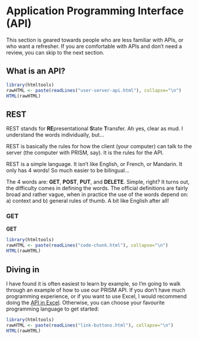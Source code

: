 
# Application Programming Interface (API) {#api}

This section is geared towards people who are less familiar with APIs, or who want a refresher. If you are comfortable with APIs and don't need a review, you can skip to the next section.

## What is an API? {-}

```r
library(htmltools)
rawHTML <- paste(readLines("user-server-api.html"), collapse="\n")
HTML(rawHTML)
```

## REST {-}

REST stands for **RE**presentational **S**tate **T**ransfer. Ah yes, clear as mud. I understand the words individually, but...

REST is basically the rules for how the client (your computer) can talk to the server (the computer with PRISM, say). It is the rules for the API.

REST is a simple language. It isn't like English, or French, or Mandarin. It only has 4 words! So much easier to be bilingual...

The 4 words are: **GET**, **POST**, **PUT**, and **DELETE**. Simple, right? It turns out, the difficulty comes in defining the words. The official definitions are fairly broad and rather vague, when in practice the use of the words depend on: a) context and b) general rules of thumb. A bit like English after all!

### GET {-}

**GET**


```r
library(htmltools)
rawHTML <- paste(readLines("code-chunk.html"), collapse="\n")
HTML(rawHTML)
```

## Diving in {-}

I have found it is often easiest to learn by example, so I'm going to walk through an example of how to use our PRISM API. If you don't have much programming experience, or if you want to use Excel, I would recommend doing the [API in Excel](#api-in-excel). Otherwise, you can choose your favourite programming language to get started:

```r
library(htmltools)
rawHTML <- paste(readLines("link-buttons.html"), collapse="\n")
HTML(rawHTML)
```
